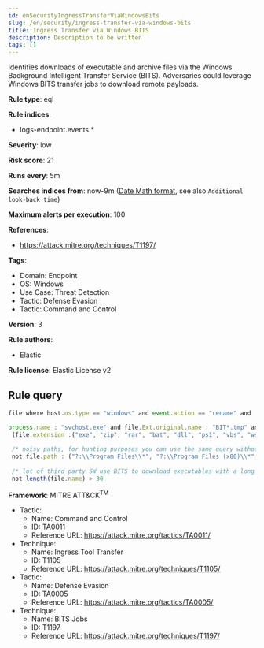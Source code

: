 ```yaml
---
id: enSecurityIngressTransferViaWindowsBits
slug: /en/security/ingress-transfer-via-windows-bits
title: Ingress Transfer via Windows BITS
description: Description to be written
tags: []
---
```


<div id="ingress-transfer-via-windows-bits"></div>

Identifies downloads of executable and archive files via the Windows Background Intelligent Transfer Service (BITS). Adversaries could leverage Windows BITS transfer jobs to download remote payloads.

**Rule type**: eql

**Rule indices**: 

* logs-endpoint.events.*

**Severity**: low

**Risk score**: 21

**Runs every**: 5m

**Searches indices from**: now-9m ([Date Math format](((ref))/common-options.html#date-math), see also <DocLink id="enSecurityRulesUiCreate" section="set-the-rules-schedule">`Additional look-back time`</DocLink>)

**Maximum alerts per execution**: 100

**References**: 

* https://attack.mitre.org/techniques/T1197/

**Tags**: 

* Domain: Endpoint
* OS: Windows
* Use Case: Threat Detection
* Tactic: Defense Evasion
* Tactic: Command and Control

**Version**: 3

**Rule authors**: 

* Elastic

**Rule license**: Elastic License v2

## Rule query

```js
file where host.os.type == "windows" and event.action == "rename" and

process.name : "svchost.exe" and file.Ext.original.name : "BIT*.tmp" and 
 (file.extension :("exe", "zip", "rar", "bat", "dll", "ps1", "vbs", "wsh", "js", "vbe", "pif", "scr", "cmd", "cpl") or file.Ext.header_bytes : "4d5a*") and 
 
 /* noisy paths, for hunting purposes you can use the same query without the following exclusions */
 not file.path : ("?:\\Program Files\\*", "?:\\Program Files (x86)\\*", "?:\\Windows\\*", "?:\\ProgramData\\*\\*") and 
 
 /* lot of third party SW use BITS to download executables with a long file name */
 not length(file.name) > 30

```

**Framework**: MITRE ATT&CK<sup>TM</sup>

* Tactic:
    * Name: Command and Control
    * ID: TA0011
    * Reference URL: https://attack.mitre.org/tactics/TA0011/
* Technique:
    * Name: Ingress Tool Transfer
    * ID: T1105
    * Reference URL: https://attack.mitre.org/techniques/T1105/
* Tactic:
    * Name: Defense Evasion
    * ID: TA0005
    * Reference URL: https://attack.mitre.org/tactics/TA0005/
* Technique:
    * Name: BITS Jobs
    * ID: T1197
    * Reference URL: https://attack.mitre.org/techniques/T1197/

